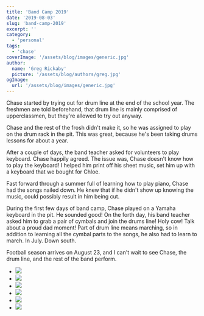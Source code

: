 ```yaml
---
title: 'Band Camp 2019'
date: '2019-08-03'
slug: 'band-camp-2019'
excerpt: ''
category:
  - 'personal'
tags:
  - 'chase'
coverImage: '/assets/blog/images/generic.jpg'
author:
  name: 'Greg Rickaby'
  picture: '/assets/blog/authors/greg.jpg'
ogImage:
  url: '/assets/blog/images/generic.jpg'
---
```


Chase started by trying out for drum line at the end of the school year. The freshmen are told beforehand, that drum line is mainly comprised of upperclassmen, but they're allowed to try out anyway.

Chase and the rest of the frosh didn't make it, so he was assigned to play on the drum rack in the pit. This was great, because he's been taking drums lessons for about a year.

After a couple of days, the band teacher asked for volunteers to play keyboard. Chase happily agreed. The issue was, Chase doesn't know how to play the keyboard! I helped him print off his sheet music, set him up with a keyboard that we bought for Chloe.

Fast forward through a summer full of learning how to play piano, Chase had the songs nailed down. He knew that if he didn't show up knowing the music, could possibly result in him being cut.

During the first few days of band camp, Chase played on a Yamaha keyboard in the pit. He sounded good! On the forth day, his band teacher asked him to grab a pair of cymbals and join the drums line! Holy cow! Talk about a proud dad moment! Part of drum line means marching, so in addition to learning all the cymbal parts to the songs, he also had to learn to march. In July. Down south.

Football season arrives on August 23, and I can't wait to see Chase, the drum line, and the rest of the band perform.

- ![](/assets/blog/images/67875916_2914249348800518_3984537118658527232_n.jpg)
- ![](/assets/blog/images/67169126_2914255168799936_327444638744969216_n.jpg)
- ![](/assets/blog/images/67598820_2914255862133200_9038075997970235392_n.jpg)
- ![](/assets/blog/images/67472910_2915122155379904_947002209587953664_n.jpg)
- ![](/assets/blog/images/67649016_2915122795379840_3837207229165993984_n.jpg)
- ![](/assets/blog/images/img_6291.jpg)
